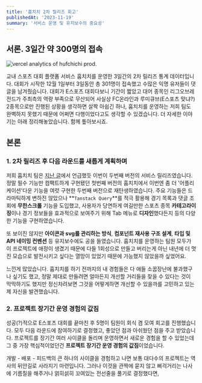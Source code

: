 ```yaml
---
title: '훕치치 2차 릴리즈 회고'
publishedAt: '2023-11-19'
summary: '서비스 운영 및 유지보수의 중요성'
---
```


## 서론. 3일간 약 300명의 접속

<Image
  src='/images/hufchichi/analytics.png'
  alt='vercel analytics of hufchichi prod.'
  width={1018}
  height={1279}
  caption='훕치치 서비스 방문자수 데이터'
/>

교내 스포츠 대회 플랫폼 서비스 훕치치를 운영한 3일간의 2차 릴리즈 통계 데이터입니다. 대회가 시작한 12월 1일부터 3일동안 총 301명이 접속했고 수많은 익명 유저들이 댓글을 남겨줬습니다. 대회가 E스포츠 대회다보니 기간이 짧았고 대어 종목인 리그오브레전드가 주최측의 역량 부족으로 무산되어 사실상 FC온라인과 루미큐브(E스포츠 맞냐?) 2종목으로만 진행된 상황을 생각하면 살짝 아쉽긴 하나, 훕치치를 운영하는 저희 팀도 완벽하지 못했기 때문에 어쩌면 다행이었다고도 생각할 수 있겠습니다. 더 자세한 이야기는 아래 정리해놓았습니다. 함께 톺아보시죠.

## 본론

### 1. 2차 릴리즈 후 다음 라운드를 새롭게 계획하며

저희 훕치치 팀은 <a href='/post/first-time-having-users/'>지난 글</a>에서 언급했듯 이번이 두번째 버전의 서비스 릴리즈였습니다. 정말 필수 기능만 컴팩트하게 구현됐던 첫번째 버전의 훕치치에서 이번엔 좀 더 '어플리케이션'다운 기능을 여럿 구현한 두번째 버전으로 재탄생하였습니다. 주요 기능들은 드라마틱하게 변하진 않았으나 **`Tanstack Query`**를 적극 활용해 경기 목록과 댓글 조회에 **무한스크롤** 기능을 도입했고, 사용자가 당연하게 여길만한 스포츠 종목 **카테고라이징**이나 경기 정보들을 효과적으로 보여주기 위해 Tab 메뉴로 **디자인**했다든지 등의 다양한 기능을 구현하였습니다.

또 보이진 않지만 **아이콘과 svg를 관리하는 방식**, **컴포넌트 재사용 구조 설계**, **타입 및 API 네이밍 컨벤션** 등 유지보수에도 공을 들였습니다. 훕치치를 운영하는 팀원 모두가 이 프로젝트에 애정이 생겼기 때문에 다들 1회성으로 만들고 버리는게 아닌 내년에 더 멋진 모습으로 발전시키고 싶다는 열망이 있었기 때문에 가능했지 않았을까 싶었어요.

느낀게 많았습니다. 훕치치를 하기 전까지의 내 경험들은 다 애들 소꿉장난에 불과했구나 싶기도 했고, 정말 제대로 만들려면 얼마든지 개선할 거리들을 찾을 수 있다는 것이 막막하기도 했지만 정신차려보면 그것을 어떻게하면 개선할 수 있을까를 고민하고 있는 제 자신을 발견했습니다.

### 2. 프로젝트 장기간 운영 경험의 값짐

성공(?)적으로 E스포츠 대회를 끝마친 후 5명이 팀원이 회식 겸 모여 회고를 진행했습니다. 모두 다음 라운드에 참여하기로 결정했고, 좋았던 점과 아쉬웠던 점을 주고 받았습니다. 프로젝트를 장기간 여러 사이클을 돌리며 운영하면서 새로운 경험을 할 수 있었는데 그 중 가장 핵심적이었던건 **프로젝트 장기간 운영 경험의 값짐**이었습니다.

개발 - 배포 - 피드백의 큰 하나의 사이클을 경험하고 나면 보통 대다수의 프로젝트는 역사의 뒤안길로 사라지기 마련입니다. 그러나 이것을 관짝에 묻지 않고 삐걱거리는 나사에 기름칠을 해주거나 얽히섥히 꼬여있는 전선줄을 풀기로 결정했다면,
